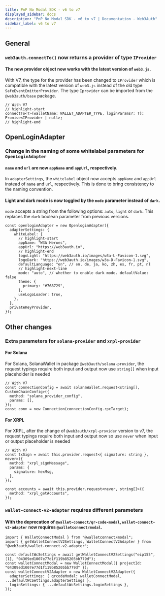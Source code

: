 ```yaml
---
title: PnP No Modal SDK - v6 to v7
displayed_sidebar: docs
description: "PnP No Modal SDK - v6 to v7 | Documentation - Web3Auth"
sidebar_label: v6 to v7
---
```


## General

### `web3auth.connectTo()` now returns a provider of type `IProvider`

#### The new provider object now works with the latest version of `web3.js`.

With V7, the type for the provider has been changed to `IProvider` which is compatible with the latest version of `web3.js` instead of the old type
`SafeEventEmitterProvider`. The type `Iprovider` can be imported from the `@web3auth/base` package.

```tsx
// With V7
// highlight-start
connectTo<T>(walletName: WALLET_ADAPTER_TYPE, loginParams?: T): Promise<IProvider | null>;
// highlight-end
```

## OpenLoginAdapter

### Change in the naming of some whitelabel parameters for `OpenLoginAdapter`

#### `name` and `url` are now `appName` and `appUrl`, respectively.

In `adapterSettings`, the `whitelabel` object now accepts `appName` and `appUrl` instead of `name` and `url`, respectively. This is done to bring
consistency to the naming convention.

#### Light and dark mode is now toggled by the `mode` parameter instead of `dark`.

`mode` accepts a string from the following options: `auto`, `light` or `dark`. This replaces the `dark` boolean parameter from previous versions.

```tsx
const openloginAdapter = new OpenloginAdapter({
  adapterSettings: {
    whiteLabel: {
      // highlight-start
      appName: "W3A Heroes",
      appUrl: "https://web3auth.io",
      // highlight-end
      logoLight: "https://web3auth.io/images/w3a-L-Favicon-1.svg",
      logoDark: "https://web3auth.io/images/w3a-D-Favicon-1.svg",
      defaultLanguage: "en", // en, de, ja, ko, zh, es, fr, pt, nl
      // highlight-next-line
      mode: "auto", // whether to enable dark mode. defaultValue: false
      theme: {
        primary: "#768729",
      },
      useLogoLoader: true,
    },
  },
  privateKeyProvider,
});
```

## Other changes

### Extra parameters for `solana-provider` and `xrpl-provider`

#### For Solana

For Solana, SolanaWallet in package `@web3auth/solana-provider`, the request typings require both input and output now use `string[]` when input
placeholder is needed

```tsx
// With V7
const connectionConfig = await solanaWallet.request<string[], CustomChainConfig>({
  method: "solana_provider_config",
  params: [],
});
const conn = new Connection(connectionConfig.rpcTarget);
```

#### For XRPL

For XRPL, after the change of `@web3auth/xrpl-provider` version to v7, the request typings require both input and output now so use `never` when input
or output placeholder is needed

```tsx
// With V7
const txSign = await this.provider.request<{ signature: string }, never>({
  method: "xrpl_signMessage",
  params: {
    signature: hexMsg,
  },
});

const accounts = await this.provider.request<never, string[]>({
  method: "xrpl_getAccounts",
});
```

### `wallet-connect-v2-adapter` requires different parameters

#### With the deprecation of `@wallet-connect/qr-code-modal`, `wallet-connect-v2-adapter` now requires `@walletconnect/modal`.

```tsx
import { WalletConnectModal } from "@walletconnect/modal";
import { getWalletConnectV2Settings, WalletConnectV2Adapter } from "@web3auth/wallet-connect-v2-adapter";

const defaultWcSettings = await getWalletConnectV2Settings("eip155", [1], "04309ed1007e77d1f119b85205bb779d");
const walletConnectModal = new WalletConnectModal({ projectId: "04309ed1007e77d1f119b85205bb779d" });
const walletConnectV2Adapter = new WalletConnectV2Adapter({
  adapterSettings: { qrcodeModal: walletConnectModal, ...defaultWcSettings.adapterSettings },
  loginSettings: { ...defaultWcSettings.loginSettings },
});
```
